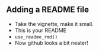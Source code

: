 ## Adding a README file

- Take the vignette, make it small.
- This is your README
- `use_readme_rmd()`
- Now github looks a bit neater!
